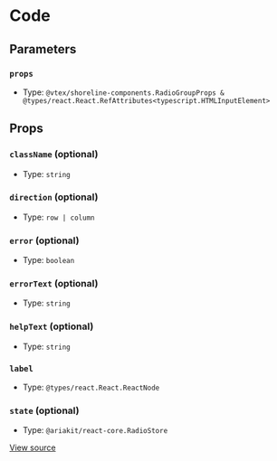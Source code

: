 # Code

## Parameters

### `props`

- Type: `@vtex/shoreline-components.RadioGroupProps & @types/react.React.RefAttributes<typescript.HTMLInputElement>`

## Props

### `className` (optional)

- Type: `string`

### `direction` (optional)

- Type: `row | column`

### `error` (optional)

- Type: `boolean`

### `errorText` (optional)

- Type: `string`

### `helpText` (optional)

- Type: `string`

### `label`

- Type: `@types/react.React.ReactNode`

### `state` (optional)

- Type: `@ariakit/react-core.RadioStore`

[View source](https://github.com/vtex/shoreline/blob/4b310ee4d/packages/components/src/radio/radio-group.tsx#L14)
